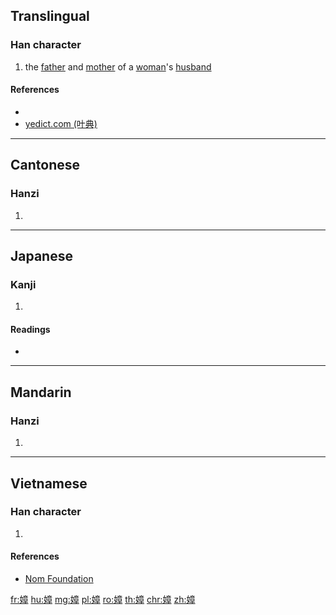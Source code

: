 {{character info/new}}
==Translingual==

===Han character===
{{Han char|rn=38|rad=女|as=11|sn=14|four=40446|canj=VYTJ|ids=⿰女章}}

# {{lb|cmn|archaic}} the [[father]] and [[mother]] of a [[woman]]'s [[husband]]

====References====
* {{Han ref|kx=0269.310|dkj=06649|dj=0537.200|hdz=21078.050|uh=5ADC|ud=23260|bh=E16B|bd=57707}}
* [http://yedict.com/htm/5A/5ADC.htm yedict.com (叶典)]

----

==Cantonese==

===Hanzi===
{{yue-hanzi|jyut=[[zoeng1]]|y=jeung1}}

# {{defn|lang=yue|sort=女11}}

----

==Japanese==

===Kanji===
{{ja-kanji|grade=|rs=女11}}

# {{defn|lang=ja|sort=女11}}

====Readings====
* {{ja-readings|on=[[しゃう]] (shau)|kun=[[しうと]] (shiuto), [[しうとめ]] (shiutome)}}

----

==Mandarin==

===Hanzi===
{{cmn-hanzi|pin=[[zhāng]] ([[zhang1]])|wg=chang<sup>1</sup>}}

# {{defn|lang=cmn|sort=女11}}

----

==Vietnamese==

===Han character===
{{vi-readings|rs=女11|hanviet=chương}}

# {{defn|lang=vi|sort=女11}}

====References====
* [http://nomfoundation.org/common/nom_details.php?codepoint=5adc Nom Foundation]

[[fr:嫜]]
[[hu:嫜]]
[[mg:嫜]]
[[pl:嫜]]
[[ro:嫜]]
[[th:嫜]]
[[chr:嫜]]
[[zh:嫜]]
